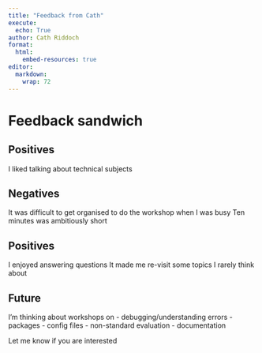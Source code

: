 ```yaml
---
title: "Feedback from Cath"
execute: 
  echo: True
author: Cath Riddoch
format:
  html:
    embed-resources: true
editor: 
  markdown: 
    wrap: 72
---
```

# Feedback sandwich

## Positives
I liked talking about technical subjects

## Negatives
It was difficult to get organised to do the workshop when I was busy
Ten minutes was ambitiously short

## Positives
I enjoyed answering questions
It made me re-visit some topics I rarely think about

## Future
I'm thinking about workshops on 
- debugging/understanding errors
- packages
- config files
- non-standard evaluation
- documentation

Let me know if you are interested
